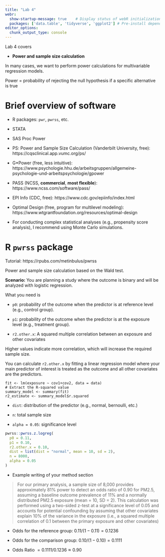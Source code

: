 ```yaml
---
title: "Lab 4"
webr:  
  show-startup-message: true    # Display status of webR initialization
  packages: ['data.table', 'tidyverse', 'ggplot2'] # Pre-install dependency
editor_options: 
  chunk_output_type: console
---
```


Lab 4 covers 

* **Power and sample size calculation** 

In many cases, we want to perform power calculations for multivariable regression models.

:::callout-note
Power = probability of rejecting the null hypothesis if a specific alternative is true
:::

# Brief overview of software

* R packages: `pwr`, `pwrss`, etc.

* STATA

* SAS Proc Power

* PS: Power and Sample Size Calculation (Vanderbilt University, free): https://cqsclinical.app.vumc.org/ps/

* G*Power (free, less intuitive): https://www.psychologie.hhu.de/arbeitsgruppen/allgemeine-psychologie-und-arbeitspsychologie/gpower

* PASS (NCSS, **commercial**, **most flexible**): https://www.ncss.com/software/pass/

* EPI Info (CDC, free): https://www.cdc.gov/epiinfo/index.html

* Optimal Design (free, program for multilevel modeling): https://www.wtgrantfoundation.org/resources/optimal-design

* For conducting complex statistical analyses (e.g., propensity score analysis), I recommend using Monte Carlo simulations.

# R `pwrss` package

Tutorial: https://rpubs.com/metinbulus/pwrss

Power and sample size calculation based on the Wald test.

**Scenario:** You are planning a study where the outcome is binary and will be analyzed with logistic regression.

What you need is 

* `p0`: probability of the outcome when the predictor is at reference level (e.g., control group).

* `p1`: probability of the outcome when the predictor is at the exposure level (e.g., treatment group).

* `r2.other.x`: A squared multiple correlation between an exposure and other covariates

Higher values indicate more correlation, which will increase the required sample size.

You can calculate `r2.other.x` by fitting a linear regression model where your main predictor of interest is treated as the outcome and all other covariates are the predictors. 

```
fit <- lm(exposure ~ cov1+cov2, data = data)
# Extract the R-squared value
summary_model <- summary(fit)
r2_estimate <- summary_model$r.squared
```

* `dist`: distribution of the predictor (e.g., normal, bernoulli, etc.)

* `n`: total sample size

* `alpha = 0.05`: significance level

```r
pwrss::pwrss.z.logreg(
  p0 = 0.11,
  p1 = 0.10,
  r2.other.x = 0.10,
  dist = list(dist = "normal", mean = 10, sd = 2),
  n = 8000,
  alpha = 0.05
)
```

* Example writing of your method section

>For our primary analysis, a sample size of 8,000 provides approximately 81% power to detect an odds ratio of 0.90 for PM2.5, assuming a baseline outcome prevalence of 11% and a normally distributed PM2.5 exposure (mean = 10, SD = 2). This calculation was performed using a two-sided z-test at a significance level of 0.05 and accounts for potential confounding by assuming that other covariates explain 10% of the variance in the exposure (i.e., a squared multiple correlation of 0.1 between the primary exposure and other covariates)

:::callout-note

* Odds for the reference group: $0.11/(1−0.11)=0.1236$

* Odds for the comparison group: $0.10/(1−0.10)=0.1111$

* Odds Ratio $= 0.1111/0.1236 \approx 0.90$
:::
